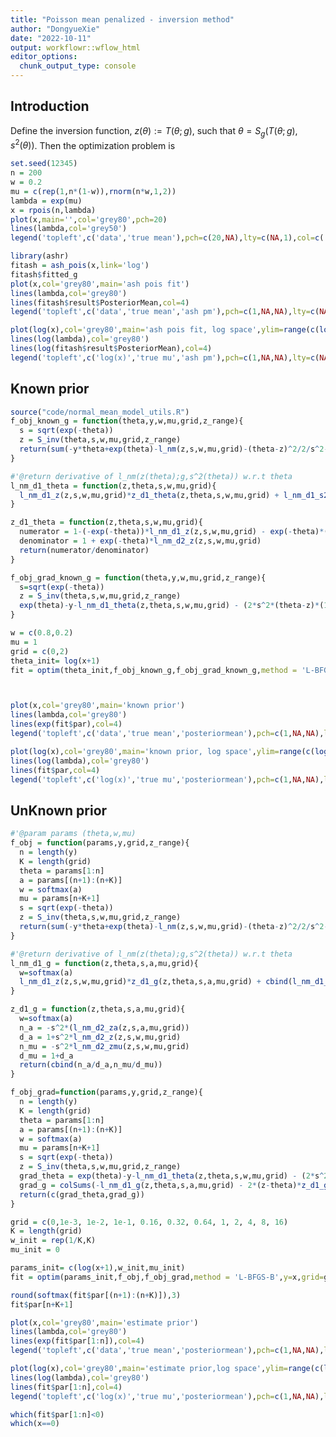 ```yaml
---
title: "Poisson mean penalized - inversion method"
author: "DongyueXie"
date: "2022-10-11"
output: workflowr::wflow_html
editor_options:
  chunk_output_type: console
---
```


## Introduction

Define the inversion function, $z(\theta):=T(\theta;g)$, such that $\theta = S_g(T(\theta;g),s^2(\theta))$. Then the optimization problem is 
\begin{equation}
    \min_{\theta,g} h(\theta,g) = -l(\theta)  -l_{\text{NM}}(T(\theta;g);g,s^2(\theta)) - \frac{(\theta-T(\theta;g))^2}{2s^2(\theta)}- \frac{1}{2}\log 2\pi s^2(\theta).
\end{equation}


```r
set.seed(12345)
n = 200
w = 0.2
mu = c(rep(1,n*(1-w)),rnorm(n*w,1,2))
lambda = exp(mu)
x = rpois(n,lambda)
plot(x,main='',col='grey80',pch=20)
lines(lambda,col='grey50')
legend('topleft',c('data','true mean'),pch=c(20,NA),lty=c(NA,1),col=c('grey80','grey50'))
```


```r
library(ashr)
fitash = ash_pois(x,link='log')
fitash$fitted_g
plot(x,col='grey80',main='ash pois fit')
lines(lambda,col='grey80')
lines(fitash$result$PosteriorMean,col=4)
legend('topleft',c('data','true mean','ash pm'),pch=c(1,NA,NA),lty=c(NA,1,1),col=c('grey80','grey80',4))

plot(log(x),col='grey80',main='ash pois fit, log space',ylim=range(c(log(lambda),log(fitash$result$PosteriorMean),log(x+1))))
lines(log(lambda),col='grey80')
lines(log(fitash$result$PosteriorMean),col=4)
legend('topleft',c('log(x)','true mu','ash pm'),pch=c(1,NA,NA),lty=c(NA,1,1),col=c('grey80','grey80',4))
```


## Known prior

```r
source("code/normal_mean_model_utils.R")
f_obj_known_g = function(theta,y,w,mu,grid,z_range){
  s = sqrt(exp(-theta))
  z = S_inv(theta,s,w,mu,grid,z_range)
  return(sum(-y*theta+exp(theta)-l_nm(z,s,w,mu,grid)-(theta-z)^2/2/s^2-log(2*pi*s^2)/2))
}

#'@return derivative of l_nm(z(theta);g,s^2(theta)) w.r.t theta
l_nm_d1_theta = function(z,theta,s,w,mu,grid){
  l_nm_d1_z(z,s,w,mu,grid)*z_d1_theta(z,theta,s,w,mu,grid) + l_nm_d1_s2(z,s,w,mu,grid)*(-exp(-theta))
}

z_d1_theta = function(z,theta,s,w,mu,grid){
  numerator = 1-(-exp(-theta))*l_nm_d1_z(z,s,w,mu,grid) - exp(-theta)*(-exp(-theta))*l_nm_d2_zs2(z,s,w,mu,grid)
  denominator = 1 + exp(-theta)*l_nm_d2_z(z,s,w,mu,grid)
  return(numerator/denominator)
}

f_obj_grad_known_g = function(theta,y,w,mu,grid,z_range){
  s=sqrt(exp(-theta))
  z = S_inv(theta,s,w,mu,grid,z_range)
  exp(theta)-y-l_nm_d1_theta(z,theta,s,w,mu,grid) - (2*s^2*(theta-z)*(1-z_d1_theta(z,theta,s,w,mu,grid))-(-exp(-theta))*(theta-z)^2)/2/s^4 - (-exp(-theta))/2/s^2
}
```

```r
w = c(0.8,0.2)
mu = 1
grid = c(0,2)
theta_init= log(x+1)
fit = optim(theta_init,f_obj_known_g,f_obj_grad_known_g,method = 'L-BFGS-B',y=x,w=w,mu=mu,grid=grid,z_range=c(-10,10),control=list(trace=1))



plot(x,col='grey80',main='known prior')
lines(lambda,col='grey80')
lines(exp(fit$par),col=4)
legend('topleft',c('data','true mean','posteriormean'),pch=c(1,NA,NA),lty=c(NA,1,1),col=c('grey80','grey80',4))

plot(log(x),col='grey80',main='known prior, log space',ylim=range(c(log(lambda),fit$par,log(x+1))))
lines(log(lambda),col='grey80')
lines(fit$par,col=4)
legend('topleft',c('log(x)','true mu','posteriormean'),pch=c(1,NA,NA),lty=c(NA,1,1),col=c('grey80','grey80',4))
```


## UnKnown prior

```r
#'@param params (theta,w,mu)
f_obj = function(params,y,grid,z_range){
  n = length(y)
  K = length(grid)
  theta = params[1:n]
  a = params[(n+1):(n+K)]
  w = softmax(a)
  mu = params[n+K+1]
  s = sqrt(exp(-theta))
  z = S_inv(theta,s,w,mu,grid,z_range)
  return(sum(-y*theta+exp(theta)-l_nm(z,s,w,mu,grid)-(theta-z)^2/2/s^2-log(2*pi*s^2)/2))
}

#'@return derivative of l_nm(z(theta);g,s^2(theta)) w.r.t theta
l_nm_d1_g = function(z,theta,s,a,mu,grid){
  w=softmax(a)
  l_nm_d1_z(z,s,w,mu,grid)*z_d1_g(z,theta,s,a,mu,grid) + cbind(l_nm_d1_a(z,s,a,mu,grid),l_nm_d1_mu(z,s,w,mu,grid))
}

z_d1_g = function(z,theta,s,a,mu,grid){
  w=softmax(a)
  n_a = -s^2*(l_nm_d2_za(z,s,a,mu,grid))
  d_a = 1+s^2*l_nm_d2_z(z,s,w,mu,grid) 
  n_mu = -s^2*l_nm_d2_zmu(z,s,w,mu,grid)
  d_mu = 1+d_a
  return(cbind(n_a/d_a,n_mu/d_mu))
}

f_obj_grad=function(params,y,grid,z_range){
  n = length(y)
  K = length(grid)
  theta = params[1:n]
  a = params[(n+1):(n+K)]
  w = softmax(a)
  mu = params[n+K+1]
  s = sqrt(exp(-theta))
  z = S_inv(theta,s,w,mu,grid,z_range)
  grad_theta = exp(theta)-y-l_nm_d1_theta(z,theta,s,w,mu,grid) - (2*s^2*(theta-z)*(1-z_d1_theta(z,theta,s,w,mu,grid))-(-exp(-theta))*(theta-z)^2)/2/s^4 - (-exp(-theta))/2/s^2
  grad_g = colSums(-l_nm_d1_g(z,theta,s,a,mu,grid) - 2*(z-theta)*z_d1_g(z,theta,s,a,mu,grid)/2/s^2)
  return(c(grad_theta,grad_g))
}

```

```r
grid = c(0,1e-3, 1e-2, 1e-1, 0.16, 0.32, 0.64, 1, 2, 4, 8, 16)
K = length(grid)
w_init = rep(1/K,K)
mu_init = 0

params_init= c(log(x+1),w_init,mu_init)
fit = optim(params_init,f_obj,f_obj_grad,method = 'L-BFGS-B',y=x,grid=grid,z_range=c(-10,10),control=list(trace=1,maxit=1000))

round(softmax(fit$par[(n+1):(n+K)]),3)
fit$par[n+K+1]
```

```r
plot(x,col='grey80',main='estimate prior')
lines(lambda,col='grey80')
lines(exp(fit$par[1:n]),col=4)
legend('topleft',c('data','true mean','posteriormean'),pch=c(1,NA,NA),lty=c(NA,1,1),col=c('grey80','grey80',4))

plot(log(x),col='grey80',main='estimate prior,log space',ylim=range(c(log(lambda),fit$par[1:n],log(x+1))))
lines(log(lambda),col='grey80')
lines(fit$par[1:n],col=4)
legend('topleft',c('log(x)','true mu','posteriormean'),pch=c(1,NA,NA),lty=c(NA,1,1),col=c('grey80','grey80',4))
```

```r
which(fit$par[1:n]<0)
which(x==0)
```
